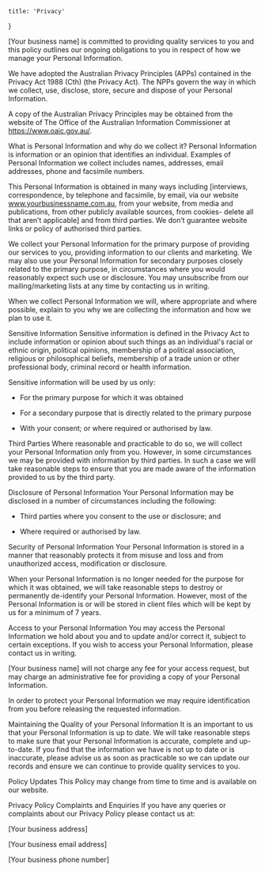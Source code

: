 
    title: 'Privacy'
}

[Your business name] is committed to providing quality services to you and this policy outlines our ongoing obligations to you in respect of how we manage your Personal Information.

We have adopted the Australian Privacy Principles (APPs) contained in the Privacy Act 1988 (Cth) (the Privacy Act). The NPPs govern the way in which we collect, use, disclose, store, secure and dispose of your Personal Information.

A copy of the Australian Privacy Principles may be obtained from the website of The Office of the Australian Information Commissioner at https://www.oaic.gov.au/.

What is Personal Information and why do we collect it?
Personal Information is information or an opinion that identifies an individual. Examples of Personal Information we collect includes names, addresses, email addresses, phone and facsimile numbers.

This Personal Information is obtained in many ways including [interviews, correspondence, by telephone and facsimile, by email, via our website www.yourbusinessname.com.au, from your website, from media and publications, from other publicly available sources, from cookies- delete all that aren’t applicable] and from third parties. We don’t guarantee website links or policy of authorised third parties.

We collect your Personal Information for the primary purpose of providing our services to you, providing information to our clients and marketing. We may also use your Personal Information for secondary purposes closely related to the primary purpose, in circumstances where you would reasonably expect such use or disclosure. You may unsubscribe from our mailing/marketing lists at any time by contacting us in writing.

When we collect Personal Information we will, where appropriate and where possible, explain to you why we are collecting the information and how we plan to use it.

Sensitive Information
Sensitive information is defined in the Privacy Act to include information or opinion about such things as an individual's racial or ethnic origin, political opinions, membership of a political association, religious or philosophical beliefs, membership of a trade union or other professional body, criminal record or health information.

Sensitive information will be used by us only:

- For the primary purpose for which it was obtained

- For a secondary purpose that is directly related to the primary purpose

- With your consent; or where required or authorised by law.

Third Parties
Where reasonable and practicable to do so, we will collect your Personal Information only from you. However, in some circumstances we may be provided with information by third parties. In such a case we will take reasonable steps to ensure that you are made aware of the information provided to us by the third party.

Disclosure of Personal Information
Your Personal Information may be disclosed in a number of circumstances including the following:

- Third parties where you consent to the use or disclosure; and

- Where required or authorised by law.

Security of Personal Information
Your Personal Information is stored in a manner that reasonably protects it from misuse and loss and from unauthorized access, modification or disclosure.

When your Personal Information is no longer needed for the purpose for which it was obtained, we will take reasonable steps to destroy or permanently de-identify your Personal Information. However, most of the Personal Information is or will be stored in client files which will be kept by us for a minimum of 7 years.

Access to your Personal Information
You may access the Personal Information we hold about you and to update and/or correct it, subject to certain exceptions. If you wish to access your Personal Information, please contact us in writing.

[Your business name] will not charge any fee for your access request, but may charge an administrative fee for providing a copy of your Personal Information.

In order to protect your Personal Information we may require identification from you before releasing the requested information.

Maintaining the Quality of your Personal Information
It is an important to us that your Personal Information is up to date. We  will  take reasonable steps to make sure that your Personal Information is accurate, complete and up-to-date. If you find that the information we have is not up to date or is inaccurate, please advise us as soon as practicable so we can update our records and ensure we can continue to provide quality services to you.

Policy Updates
This Policy may change from time to time and is available on our website.

Privacy Policy Complaints and Enquiries
If you have any queries or complaints about our Privacy Policy please contact us at:


[Your business address]

[Your business email address]

[Your business phone number]

 